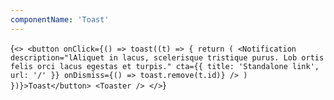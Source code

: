 ```yaml
---
componentName: 'Toast'
---
```


<LiveComponent>{`
  <>
  <button onClick={() => toast((t) => {
    return (
      <Notification
        description="lAliquet in lacus, scelerisque tristique purus. Lob ortis felis orci lacus egestas et turpis."
        cta={{
          title: 'Standalone link',
          url: '/'
        }}
        onDismiss={() => toast.remove(t.id)}
      />
    )
  })}>Toast</button>
  <Toaster />
  </>
`}</LiveComponent>
